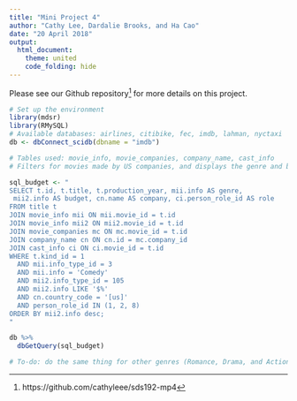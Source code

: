 ```yaml
---
title: "Mini Project 4"
author: "Cathy Lee, Dardalie Brooks, and Ha Cao"
date: "20 April 2018"
output: 
  html_document:
    theme: united
    code_folding: hide
---
```


Please see our Github repository[^github] for more details on this project.

```r
# Set up the environment
library(mdsr)
library(RMySQL)
# Available databases: airlines, citibike, fec, imdb, lahman, nyctaxi
db <- dbConnect_scidb(dbname = "imdb")
```

```r
# Tables used: movie_info, movie_companies, company_name, cast_info
# Filters for movies made by US companies, and displays the genre and budget of a movie, and the person's role

sql_budget <- "
SELECT t.id, t.title, t.production_year, mii.info AS genre,
 mii2.info AS budget, cn.name AS company, ci.person_role_id AS role
FROM title t 
JOIN movie_info mii ON mii.movie_id = t.id
JOIN movie_info mii2 ON mii2.movie_id = t.id
JOIN movie_companies mc ON mc.movie_id = t.id
JOIN company_name cn ON cn.id = mc.company_id
JOIN cast_info ci ON ci.movie_id = t.id
WHERE t.kind_id = 1
  AND mii.info_type_id = 3
  AND mii.info = 'Comedy'
  AND mii2.info_type_id = 105
  AND mii2.info LIKE '$%'
  AND cn.country_code = '[us]'
  AND person_role_id IN (1, 2, 8)
ORDER BY mii2.info desc;
"

db %>%
  dbGetQuery(sql_budget)

# To-do: do the same thing for other genres (Romance, Drama, and Action) - check with Ben whether we can use R functions with SQL syntax (replacing the genre with the function parameter)
```


[^github]: https://github.com/cathyleee/sds192-mp4





